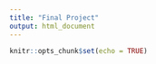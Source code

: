 ```yaml
---
title: "Final Project"
output: html_document
---
```


```r
knitr::opts_chunk$set(echo = TRUE)
```


